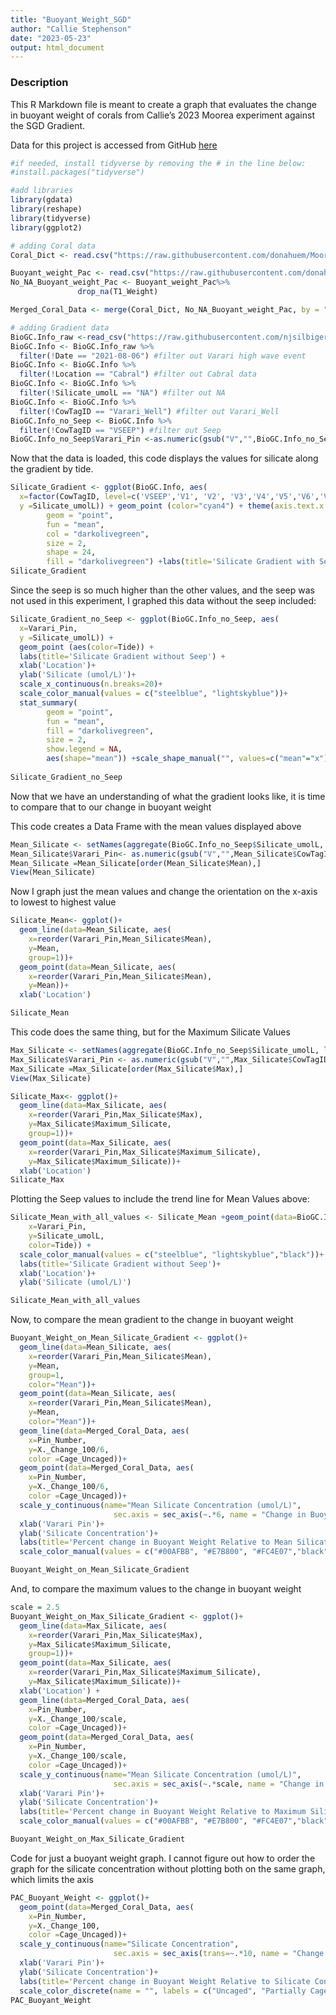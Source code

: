 ```yaml
---
title: "Buoyant_Weight_SGD"
author: "Callie Stephenson"
date: "2023-05-23"
output: html_document
---
```


### Description
This R Markdown file is meant to create a graph that evaluates the change in buoyant weight of corals from Callie's 2023 Moorea experiment against the SGD Gradient.

Data for this project is accessed from GitHub [here](https://github.com/donahuem/MooreaCoralFish_CS/tree/main/Coral_Data)
```r
#if needed, install tidyverse by removing the # in the line below:
#install.packages("tidyverse")

#add libraries
library(gdata)
library(reshape)
library(tidyverse)
library(ggplot2)

# adding Coral data
Coral_Dict <- read.csv("https://raw.githubusercontent.com/donahuem/MooreaCoralFish_CS/main/Coral_Data/PAC_Coral_Codes.csv")

Buoyant_weight_Pac <- read.csv("https://raw.githubusercontent.com/donahuem/MooreaCoralFish_CS/main/Coral_Data/PAC_Buoyant_Weight.csv")
No_NA_Buoyant_weight_Pac <- Buoyant_weight_Pac%>%
               drop_na(T1_Weight)

Merged_Coral_Data <- merge(Coral_Dict, No_NA_Buoyant_weight_Pac, by = "Vial_No_Only", all.x=FALSE, all.y = TRUE)

# adding Gradient data
BioGC.Info_raw <-read_csv("https://raw.githubusercontent.com/njsilbiger/MooreaSGD_site-selection/main/Data/August2021/Allbiogeochemdata_QC.csv")
BioGC.Info <- BioGC.Info_raw %>%
  filter(!Date == "2021-08-06") #filter out Varari high wave event
BioGC.Info <- BioGC.Info %>%
  filter(!Location == "Cabral") #filter out Cabral data
BioGC.Info <- BioGC.Info %>%
  filter(!Silicate_umolL == "NA") #filter out NA
BioGC.Info <- BioGC.Info %>%
  filter(!CowTagID == "Varari_Well") #filter out Varari_Well
BioGC.Info_no_Seep <- BioGC.Info %>%
  filter(!CowTagID == "VSEEP") #filter out Seep
BioGC.Info_no_Seep$Varari_Pin <-as.numeric(gsub("V","",BioGC.Info_no_Seep$CowTagID)) #adds column 'Varari_Pin' that removes the V in CowTagID so that pin placements are numbers not characters

```
Now that the data is loaded, this code displays the values for silicate along the gradient by tide.
```r
Silicate_Gradient <- ggplot(BioGC.Info, aes(
  x=factor(CowTagID, level=c('VSEEP','V1', 'V2', 'V3','V4','V5','V6','V7','V8','V9','V10','V11','V12','V13','V14','V15','V16','V17','V18','V19','V20')), 
  y =Silicate_umolL)) + geom_point (color="cyan4") + theme(axis.text.x = element_text(angle = 45, vjust = 1, hjust=1))+xlab('Location')+ylab('Silicate (umol/L)')+stat_summary(
        geom = "point",
        fun = "mean",
        col = "darkolivegreen",
        size = 2,
        shape = 24,
        fill = "darkolivegreen") +labs(title='Silicate Gradient with Seep')
Silicate_Gradient
```
Since the seep is so much higher than the other values, and the seep was not used in this experiment, I graphed this data without the seep included:
```r
Silicate_Gradient_no_Seep <- ggplot(BioGC.Info_no_Seep, aes(
  x=Varari_Pin, 
  y =Silicate_umolL)) + 
  geom_point (aes(color=Tide)) +
  labs(title='Silicate Gradient without Seep') +
  xlab('Location')+
  ylab('Silicate (umol/L)')+ 
  scale_x_continuous(n.breaks=20)+
  scale_color_manual(values = c("steelblue", "lightskyblue"))+
  stat_summary(
        geom = "point",
        fun = "mean",
        fill = "darkolivegreen",
        size = 2,
        show.legend = NA,
        aes(shape="mean")) +scale_shape_manual("", values=c("mean"="x")) 
  
Silicate_Gradient_no_Seep 
```
Now that we have an understanding of what the gradient looks like, it is time to compare that to our change in buoyant weight

This code creates a Data Frame with the mean values displayed above
```r
Mean_Silicate <- setNames(aggregate(BioGC.Info_no_Seep$Silicate_umolL, list(BioGC.Info_no_Seep$CowTagID), FUN=mean),c("CowTagID","Mean"))
Mean_Silicate$Varari_Pin<- as.numeric(gsub("V","",Mean_Silicate$CowTagID))
Mean_Silicate =Mean_Silicate[order(Mean_Silicate$Mean),]
View(Mean_Silicate)
```
Now I graph just the mean values and change the orientation on the x-axis to lowest to highest value
```r
Silicate_Mean<- ggplot()+
  geom_line(data=Mean_Silicate, aes(
    x=reorder(Varari_Pin,Mean_Silicate$Mean), 
    y=Mean,
    group=1))+
  geom_point(data=Mean_Silicate, aes(
    x=reorder(Varari_Pin,Mean_Silicate$Mean), 
    y=Mean))+
  xlab('Location')
```
```r
Silicate_Mean
```
This code does the same thing, but for the Maximum Silicate Values
```r
Max_Silicate <- setNames(aggregate(BioGC.Info_no_Seep$Silicate_umolL, list(BioGC.Info_no_Seep$CowTagID), FUN=max),c("CowTagID","Maximum_Silicate"))
Max_Silicate$Varari_Pin <- as.numeric(gsub("V","",Max_Silicate$CowTagID))
Max_Silicate =Max_Silicate[order(Max_Silicate$Max),]
View(Max_Silicate)
```
```r
Silicate_Max<- ggplot()+
  geom_line(data=Max_Silicate, aes(
    x=reorder(Varari_Pin,Max_Silicate$Max), 
    y=Max_Silicate$Maximum_Silicate,
    group=1))+
  geom_point(data=Max_Silicate, aes(
    x=reorder(Varari_Pin,Max_Silicate$Maximum_Silicate), 
    y=Max_Silicate$Maximum_Silicate))+
  xlab('Location')
Silicate_Max
```

Plotting the Seep values to include the trend line for Mean Values above:
```r
Silicate_Mean_with_all_values <- Silicate_Mean +geom_point(data=BioGC.Info_no_Seep, aes(
    x=Varari_Pin, 
    y=Silicate_umolL, 
    color=Tide)) +
  scale_color_manual(values = c("steelblue", "lightskyblue","black"))+
  labs(title='Silicate Gradient without Seep')+
  xlab('Location')+
  ylab('Silicate (umol/L)')
```
```r
Silicate_Mean_with_all_values

```
Now, to compare the mean gradient to the change in buoyant weight
```r
Buoyant_Weight_on_Mean_Silicate_Gradient <- ggplot()+
  geom_line(data=Mean_Silicate, aes(
    x=reorder(Varari_Pin,Mean_Silicate$Mean), 
    y=Mean,
    group=1,
    color="Mean"))+
  geom_point(data=Mean_Silicate, aes(
    x=reorder(Varari_Pin,Mean_Silicate$Mean), 
    y=Mean,
    color="Mean"))+
  geom_line(data=Merged_Coral_Data, aes(
    x=Pin_Number,
    y=X._Change_100/6,
    color =Cage_Uncaged))+
  geom_point(data=Merged_Coral_Data, aes(
    x=Pin_Number,
    y=X._Change_100/6,
    color =Cage_Uncaged))+
  scale_y_continuous(name="Mean Silicate Concentration (umol/L)",
                       sec.axis = sec_axis(~.*6, name = "Change in Buoyant Weight"))+
  xlab('Varari Pin')+
  ylab('Silicate Concentration')+
  labs(title='Percent change in Buoyant Weight Relative to Mean Silicate Concentration')+
  scale_color_manual(values = c("#00AFBB", "#E7B800", "#FC4E07","black"),name="", labels = c("Uncaged", "Partially Caged", "Fully Caged","Mean Silicate Concentration"))

Buoyant_Weight_on_Mean_Silicate_Gradient
```
And, to compare the maximum values to the change in buoyant weight
```r
scale = 2.5
Buoyant_Weight_on_Max_Silicate_Gradient <- ggplot()+
  geom_line(data=Max_Silicate, aes(
    x=reorder(Varari_Pin,Max_Silicate$Max), 
    y=Max_Silicate$Maximum_Silicate,
    group=1))+
  geom_point(data=Max_Silicate, aes(
    x=reorder(Varari_Pin,Max_Silicate$Maximum_Silicate), 
    y=Max_Silicate$Maximum_Silicate))+
  xlab('Location') +
  geom_line(data=Merged_Coral_Data, aes(
    x=Pin_Number,
    y=X._Change_100/scale,
    color =Cage_Uncaged))+
  geom_point(data=Merged_Coral_Data, aes(
    x=Pin_Number,
    y=X._Change_100/scale,
    color =Cage_Uncaged))+
  scale_y_continuous(name="Mean Silicate Concentration (umol/L)",
                       sec.axis = sec_axis(~.*scale, name = "Change in Buoyant Weight"))+
  xlab('Varari Pin')+
  ylab('Silicate Concentration')+
  labs(title='Percent change in Buoyant Weight Relative to Maximum Silicate Concentration')+
  scale_color_manual(values = c("#00AFBB", "#E7B800", "#FC4E07","black"),name="", labels = c("Uncaged", "Partially Caged", "Fully Caged","Maximum Silicate Concentration"))

Buoyant_Weight_on_Max_Silicate_Gradient
```




Code for just a buoyant weight graph. I cannot figure out how to order the graph for the silicate concentration without plotting both on the same graph, which limits the axis
```r
PAC_Buoyant_Weight <- ggplot()+
  geom_point(data=Merged_Coral_Data, aes(
    x=Pin_Number,
    y=X._Change_100,
    color =Cage_Uncaged))+
  scale_y_continuous(name="Silicate Concentration",
                       sec.axis = sec_axis(trans=~.*10, name = "Change in Buoyant Weight"))+
  xlab('Varari Pin')+
  ylab('Silicate Concentration')+
  labs(title='Percent change in Buoyant Weight Relative to Silicate Concentration')+
  scale_color_discrete(name = "", labels = c("Uncaged", "Partially Caged", "Fully Caged","Mean Silicate Concentration"))
PAC_Buoyant_Weight
```

